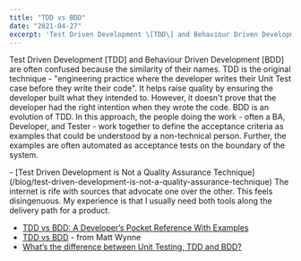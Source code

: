 ```yaml
---
title: "TDD vs BDD"
date: "2021-04-27"
excerpt: 'Test Driven Development \[TDD\] and Behaviour Driven Development \[BDD\] are often'
---
```


Test Driven Development \[TDD\] and Behaviour Driven Development \[BDD\] are often confused because the similarity of their names. TDD is the original technique - "engineering practice where the developer writes their Unit Test case before they write their code". It helps raise quality by ensuring the developer built what they intended to. However, it doesn't prove that the developer had the right intention when they wrote the code. BDD is an evolution of TDD. In this approach, the people doing the work - often a BA, Developer, and Tester - work together to define the acceptance criteria as examples that could be understood by a non-technical person. Further, the examples are often automated as acceptance tests on the boundary of the system.

<LinkList heading = "Agile Pain Relief Blog Entries">
- [Test Driven Development is Not a Quality Assurance Technique](/blog/test-driven-development-is-not-a-quality-assurance-technique)
</LinkList>

<HighlightBox heading="Resource Links" variant="resourceLinks">
The internet is rife with sources that advocate one over the other. This feels disingenuous. My experience is that I usually need both tools along the delivery path for a product.

- [TDD vs BDD: A Developer’s Pocket Reference With Examples](external:https://www.testim.io/blog/tdd-vs-bdd-a-developers-pocket-reference-with-examples/)
- [TDD vs BDD](external:https://blog.mattwynne.net/2012/11/20/tdd-vs-bdd/) - from Matt Wynne
- [What’s the difference between Unit Testing, TDD and BDD?](external:https://codeutopia.net/blog/2015/03/01/unit-testing-tdd-and-bdd/)
</HighlightBox>

